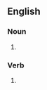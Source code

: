 {{also|French kiss}}

==English==

===Noun===
{{en-noun|French-kisses}}
# {{alternative form of|French kiss|lang=en}}

===Verb===
{{en-verb|French-kisses|French-kissing|French-kissed}}
# {{alternative form of|French kiss|lang=en}}